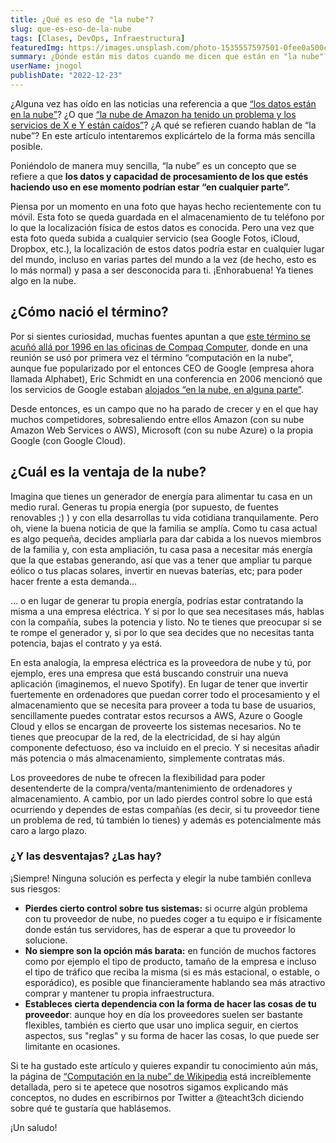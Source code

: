 ```yaml
---
title: ¿Qué es eso de "la nube"?
slug: que-es-eso-de-la-nube
tags: [Clases, DevOps, Infraestructura]
featuredImg: https://images.unsplash.com/photo-1535557597501-0fee0a500c57?ixlib=rb-4.0.3&ixid=MnwxMjA3fDB8MHxwaG90by1wYWdlfHx8fGVufDB8fHx8&auto=format&fit=crop&w=2232&q=80
summary: ¿Dónde están mis datos cuando me dicen que están en "la nube"? En este artículo introduciremos brevemente qué conceptos están detrás de este término así como una breve historia de cómo nació.
userName: jnogol
publishDate: "2022-12-23"
---
```


¿Alguna vez has oído en las noticias una referencia a que [“los datos están en la nube”](https://www.muycomputerpro.com/2022/12/15/mercado-nube-publica-billon-2026)?
¿O que [“la nube de Amazon ha tenido un problema y los servicios de X e Y están caídos”](https://www.expansion.com/economia-digital/companias/2017/02/28/58b5e1ad22601d0d4f8b45be.html)?
¿A qué se refieren cuando hablan de “la nube”? En este artículo intentaremos explicártelo de la forma más sencilla posible.

Poniéndolo de manera muy sencilla, “la nube” es un concepto que se refiere a que **los datos y capacidad de procesamiento de los que estés haciendo uso en ese momento podrían estar “en cualquier parte”.**

Piensa por un momento en una foto que hayas hecho recientemente con tu móvil.
Esta foto se queda guardada en el almacenamiento de tu teléfono por lo que la localización física de estos datos es conocida.
Pero una vez que esta foto queda subida a cualquier servicio (sea Google Fotos, iCloud, Dropbox, etc.), la localización de estos datos podría estar en cualquier lugar del mundo,
incluso en varias partes del mundo a la vez (de hecho, esto es lo más normal) y pasa a ser desconocida para ti.
¡Enhorabuena! Ya tienes algo en la nube.

## ¿Cómo nació el término?

Por si sientes curiosidad, muchas fuentes apuntan a que [este término se acuñó allá por 1996 en las oficinas de Compaq Computer](https://www.technologyreview.com/2011/10/31/257406/who-coined-cloud-computing/), donde en una reunión se usó por primera vez el término “computación en la nube”,
aunque fue popularizado por el entonces CEO de Google (empresa ahora llamada Alphabet), Eric Schmidt en una conferencia en 2006 mencionó que los servicios de Google estaban [alojados “en la nube, en alguna parte”](https://www.computerworld.com/article/2726701/where-did--cloud--come-from-.html).

Desde entonces, es un campo que no ha parado de crecer y en el que hay muchos competidores, sobresaliendo entre ellos Amazon (con su nube Amazon Web Services o AWS), Microsoft (con su nube Azure) o la propia Google (con Google Cloud).

## ¿Cuál es la ventaja de la nube?

Imagina que tienes un generador de energía para alimentar tu casa en un medio rural. Generas tu propia energía (por supuesto, de fuentes renovables ;) ) y con ella desarrollas tu vida cotidiana tranquilamente. Pero oh, viene la buena noticia de que la familia se amplía. Como tu casa actual es algo pequeña, decides ampliarla para dar cabida a los nuevos miembros de la familia y, con esta ampliación, tu casa pasa a necesitar más energía que la que estabas generando, así que vas a tener que ampliar tu parque eólico o tus placas solares, invertir en nuevas baterías, etc; para poder hacer frente a esta demanda…

… o en lugar de generar tu propia energía, podrías estar contratando la misma a una empresa eléctrica. Y si por lo que sea necesitases más, hablas con la compañía, subes la potencia y listo. No te tienes que preocupar si se te rompe el generador y, si por lo que sea decides que no necesitas tanta potencia, bajas el contrato y ya está.

En esta analogía, la empresa eléctrica es la proveedora de nube y tú, por ejemplo, eres una empresa que está buscando construir una nueva aplicación (imaginemos, el nuevo Spotify). En lugar de tener que invertir fuertemente en ordenadores que puedan correr todo el procesamiento y el almacenamiento que se necesita para proveer a toda tu base de usuarios, sencillamente puedes contratar estos recursos a AWS, Azure o Google Cloud y ellos se encargan de proveerte los sistemas necesarios. No te tienes que preocupar de la red, de la electricidad, de si hay algún componente defectuoso, éso va incluido en el precio. Y si necesitas añadir más potencia o más almacenamiento, simplemente contratas más.

Los proveedores de nube te ofrecen la flexibilidad para poder desentenderte de la compra/venta/mantenimiento de ordenadores y almacenamiento. A cambio, por un lado pierdes control sobre lo que está ocurriendo y dependes de estas compañías (es decir, si tu proveedor tiene un problema de red, tú también lo tienes) y además es potencialmente más caro a largo plazo.

### ¿Y las desventajas? ¿Las hay?

¡Siempre! Ninguna solución es perfecta y elegir la nube también conlleva sus riesgos:

- **Pierdes cierto control sobre tus sistemas:** si ocurre algún problema con tu proveedor de nube,
  no puedes coger a tu equipo e ir físicamente donde están tus servidores,
  has de esperar a que tu proveedor lo solucione.
- **No siempre son la opción más barata:** en función de muchos factores como por ejemplo el tipo de producto, tamaño de la empresa
  e incluso el tipo de tráfico que reciba la misma (si es más estacional, o estable, o esporádico),
  es posible que financieramente hablando sea más atractivo comprar y mantener tu propia infraestructura.
- **Estableces cierta dependencia con la forma de hacer las cosas de tu proveedor**: aunque hoy en día los proveedores
  suelen ser bastante flexibles, también es cierto que usar uno implica seguir, en ciertos aspectos,
  sus "reglas" y su forma de hacer las cosas, lo que puede ser limitante en ocasiones.

Si te ha gustado este artículo y quieres expandir tu conocimiento aún más, la página de [“Computación en la nube” de Wikipedia](https://es.wikipedia.org/wiki/Computación_en_la_nube) está increíblemente detallada, pero si te apetece que nosotros sigamos explicando más conceptos, no dudes en escribirnos por Twitter a @teacht3ch diciendo sobre qué te gustaría que hablásemos.

¡Un saludo!
